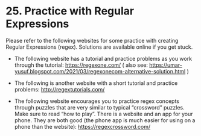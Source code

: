 # <yrChapterNumber>25. </yrChapterNumber> Practice with Regular Expressions

Please refer to the following websites for some practice with creating Regular
Expressions (regex). 
Solutions are available online if you get stuck.

- The following website has a tutorial and practice problems as you
  work through the tutorial: <https://regexone.com/>   ( also see:
  <https://umar-yusuf.blogspot.com/2021/03/regexonecom-alternative-solution.html> )

- The following is another website with a short tutorial and practice problems:
  <http://regextutorials.com/>

- The following website encourages you to practice regex concepts through 
  puzzles that are very similar to typical "crossword" puzzles. Make sure 
  to read "how to play". There is a website and an app for your phone. 
  They are both good (the phone app is much easier for using on a phone 
  than the website): <https://regexcrossword.com/> 
